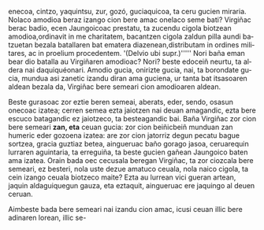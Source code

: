 <noinclude><pagequality level="3" user="Alonmikel" /></noinclude>enecoa, cintzo, yaquintsu, zur, gozó, guciaquicoa, ta ceru gucien miraria. Nolaco amodioa beraz izango cion bere amac onelaco seme bati? Virgiñac berac badio, ecen Jaungoicoac prestatu, ta zucendu cigola biotzean amodioa,</span><span lang="la">ordinavit in me charitatem</span><span lang="eu">, bacantzen cigola zaldun pilla aundi batzuetan bezala batallaren bat ematera diazenean,</span><span lang="la">distributam in ordines militares, ac in proelium procedentem. </span><span lang="eu">'(Delvio ubi supr.)''''' Nori baña eman bear dio batalla au Virgiñaren amodioac? Nori? beste edoceiñ neurtu, ta aldera nai daquiquéonari. Amodio gucia, onirizte gucia, nai, ta borondate gucia, mundua asi zanetic izandu diran ama guciena, ur tanta bat itsasoaren aldean bezala da, Virgiñac bere semeari cion amodioaren aldean.

{{aingura|9}}Beste gurasoac zor eztie beren semeai, aberats, eder, sendo, osasun onecoac izatea; cerren semea ezta jaiotzen nai deuan amagandic, ezta bere escuco batagandic ez jaiotzeco, ta besteagandic bai. Baña Virgiñac zor cion bere semeari '''zan, eta''' ceuan gucia: zor cion beiñicbeiñ munduan zan humeric eder gozoena izatea: are zor cion jatorriz degun pecatu bague sortzea, gracia guztiaz betea, aingueruac baño gorago jasoa, ceruarequin lurraren aguintaria, ta erreguiña, ta beste gucien gañean Jaungoico baten ama izatea. Orain bada oec cecusala beregan Virgiñac, ta zor ciozcala bere semeari, ez besteri, nola uste dezue amatuco ceuala, nola naico cigola, ta cein izango ceuala biotzeco maite? Ezta au lurrean vici gueran artean, jaquin aldaguiquegun gauza, eta eztaquit, aingueruac ere jaquingo al deuen ceruan.

{{aingura|10}}Aimbeste bada bere semeari nai izandu cion amac, icusi ceuan illic bere adinaren lorean, illic se-<noinclude><references/></noinclude>